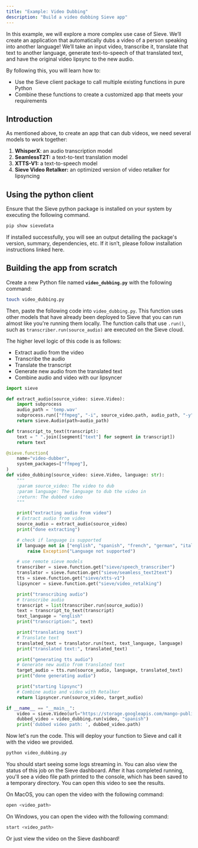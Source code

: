 ```yaml
---
title: "Example: Video Dubbing"
description: "Build a video dubbing Sieve app"
---
```


In this example, we will explore a more complex use case of Sieve. We’ll create an application that automatically dubs a video of a person speaking into another language! We’ll take an input video, transcribe it, translate that text to another language, generate text-to-speech of that translated text, and have the original video lipsync to the new audio.

By following this, you will learn how to:

- Use the Sieve client package to call multiple existing functions in pure Python
- Combine these functions to create a customized app that meets your requirements

## **Introduction**

As mentioned above, to create an app that can dub videos, we need several models to work together:

1. ****************WhisperX****************: an audio transcription model
2. ************************SeamlessT2T:************************ a text-to-text translation model
3. ******************XTTS-V1:****************** a text-to-speech model
4. ******************************************Sieve Video Retalker:****************************************** an optimized version of video retalker for lipsyncing

## **Using the python client**

Ensure that the Sieve python package is installed on your system by executing the following command.

```python
pip show sievedata
```

If installed successfully, you will see an output detailing the package's version, summary, dependencies, etc. If it isn’t, please follow installation instructions linked here.

## Building **the app from scratch**

Create a new Python file named **`video_dubbing.py`** with the following command:

```bash
touch video_dubbing.py
```

Then, paste the following code into `video_dubbing.py`. This function uses other models that have already been deployed to Sieve that you can run almost like you're running them locally. The function calls that use `.run()`, such as `transcriber.run(source_audio)` are executed on the Sieve cloud.

The higher level logic of this code is as follows:
- Extract audio from the video
- Transcribe the audio
- Translate the transcript
- Generate new audio from the translated text
- Combine audio and video with our lipsyncer

```python
import sieve

def extract_audio(source_video: sieve.Video):
    import subprocess
    audio_path = 'temp.wav'
    subprocess.run(["ffmpeg", "-i", source_video.path, audio_path, "-y"])
    return sieve.Audio(path=audio_path)

def transcript_to_text(transcript):
    text = " ".join([segment["text"] for segment in transcript])
    return text

@sieve.function(
    name="video-dubber",
    system_packages=["ffmpeg"],
)
def video_dubbing(source_video: sieve.Video, language: str):
    """
    :param source_video: The video to dub
    :param language: The language to dub the video in
    :return: The dubbed video
    """

    print("extracting audio from video")
    # Extract audio from video
    source_audio = extract_audio(source_video)
    print("done extracting")

    # check if language is supported
    if language not in ["english", "spanish", "french", "german", "italian", "portuguese", "polish", "turkish", "russian", "dutch", "czech", "arabic", "chinese"]:
        raise Exception("Language not supported")

    # use remote sieve models
    transcriber = sieve.function.get("sieve/speech_transcriber")
    translator = sieve.function.get("sieve/seamless_text2text")
    tts = sieve.function.get("sieve/xtts-v1")
    lipsyncer = sieve.function.get("sieve/video_retalking")

    print("transcribing audio")
    # transcribe audio
    transcript = list(transcriber.run(source_audio))
    text = transcript_to_text(transcript)
    text_language = "english"
    print("transcription:", text)

    print("translating text")
    # Translate text
    translated_text = translator.run(text, text_language, language)
    print("translated text:", translated_text)

    print("generating tts audio")
    # Generate new audio from translated text
    target_audio = tts.run(source_audio, language, translated_text)
    print("done generating audio")

    print("starting lipsync")
    # Combine audio and video with Retalker
    return lipsyncer.run(source_video, target_audio)

if __name__ == "__main__":
    video = sieve.Video(url="https://storage.googleapis.com/mango-public-models/david.mp4")
    dubbed_video = video_dubbing.run(video, "spanish")
    print('dubbed video path: ', dubbed_video.path)
```

Now let's run the code. This will deploy your function to Sieve and call it with the video we provided.

```bash
python video_dubbing.py
```

You should start seeing some logs streaming in. You can also view the status of this job on the Sieve dashboard. After it has completed running, you'll see a video file path printed to the console, which has been saved to a temporary directory. You can open this video to see the results.

On MacOS, you can open the video with the following command:

```bash
open <video_path>
```

On Windows, you can open the video with the following command:

```bash
start <video_path>
```

Or just view the video on the Sieve dashboard!